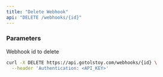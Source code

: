 ```yaml
---
title: "Delete Webhook"
api: "DELETE /webhooks/{id}"
---
```


### Parameters

<Param path="id" type="string" required>

Webhook id to delete

</Param>

<RequestExample>

```bash Request
curl -X DELETE https://api.gotolstoy.com/webhooks/{id} \
  --header 'Authentication: <API_KEY>'
```

</RequestExample>
